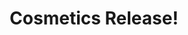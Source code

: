 ---
layout: ../../../layouts/layout.astro
title: 'Cosmetics Release!'
link: 'https://teaclient.net/news'
pubDate: 2023-01-01
---